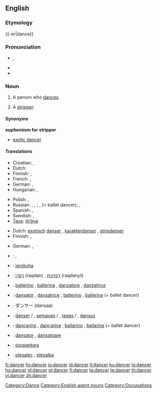 ==English==

===Etymology===
{{-er|dance}}

===Pronunciation===
* {{a|UK}} {{IPA|/ˈdæns.ə(ɹ)/}}, {{SAMPA|/"d{ns.@(r)/}}
* {{audio|en-us-dancer.ogg|Audio (US)}}
* {{rhymes|ɑːnsə(r)}}

===Noun===
{{wikipedia}}
{{en-noun}}

# A person who [[dances]].
# {{euphemism}} A [[stripper]].

====Synonyms====
'''euphemism for stripper'''
* [[exotic dancer]]

====Translations====
{{trans-top|person who dances}}
* Croatian: {{t|hr|plesač|m|alt=plèsāč}}, {{t|hr|plesačica|f|alt=plesàčica}}
* Dutch: {{t+|nl|danser|m}}
* Finnish: {{t+|fi|tanssija}}, {{t+|fi|tanssijatar}}
* French: {{t+|fr|danseur|m}}, {{t+|fr|danseuse|f}}
* German: {{t-|de|Tänzer|m}}, {{t-|de|Tänzerin|f}}
* Hungarian: {{t+|hu|táncos|m}}, {{t+|hu|táncosnő|f}}
{{trans-mid}}
* Polish: {{t-|pl|tancerz|m}}, {{t-|pl|tancerka|f}}
* Russian: {{t|ru|танцор|m|tr=tancór|sc=Cyrl}}, {{t|ru|танцовщик|m|tr=tancóvš'ik|sc=Cyrl}}, {{t|ru|танцовщица|f|tr=tancóvš'ica|sc=Cyrl}}; {{t|ru|балерун|m|tr=bal'erún|sc=Cyrl}}, {{t+|ru|балерина|f|tr=bal'erína|sc=Cyrl}} (= ballet dancer); {{t|ru|плясун|m|tr=pl'asún|sc=Cyrl}}, {{t|ru|плясунья|f|tr=pl'asún'ja|sc=Cyrl}}
* Spanish: {{t-|es|bailarín|m}}, {{t-|es|bailarina|f}}
* Swedish: {{t|sv|dansare|c}}, {{t|sv|dansös|c}}
* [[Taos]]: [[tò’óna]]
{{trans-bottom}}

{{trans-top|euphemism for stripper}}
* Dutch: [[exotisch]] [[danser]] {{m}}, [[karakterdanser]] {{m}}, [[stripdanser]] {{m}} 
* Finnish: {{t+|fi|tanssija}}, {{t+|fi|tanssijatar}}
{{trans-mid}}
* German: {{t+|de|Tänzerin|f}}, {{t-|de|Tänzer|m}}
{{trans-bottom}}

{{checktrans-top}}
* {{ttbc|Greek}}: {{t|el|χορευτής|m|tr=choreftís|sc=Grek}}, {{t|el|χορεύτρια|f|tr=choréftria|sc=Grek}}
* {{ttbc|Guarani}}: [[jerokyha]]
* {{ttbc|Hebrew}}: [[רקדן]] (raqdan) {{m}}, [[רקדנית]] (raqdanyt) {{f}}
* {{ttbc|Italian}}: [[ballerino]] {{m}}, [[ballerina]] {{f}}, [[danzatore]] {{m}}, [[danzatrice]] {{f}}
* {{ttbc|Interlingua}}: [[dansator]] {{m}}, [[dansatrice]] {{f}}; [[ballerino]] {{m}}, [[ballerina]] {{f}} (= ballet dancer)
{{trans-mid}}
* {{ttbc|Japanese}}: ダンサー (dansaa)
* {{ttbc|Kurdish}}: [[danser]] {{m}} / {{f}}, [[semavan]] {{m}} / {{f}}, [[reqas]] {{m}} / {{f}}, [[dansoz]] {{f}}
* {{ttbc|Portuguese}}: [[dançarino]] {{m}}, [[dançarina]] {{f}}; [[bailarino]] {{m}}, [[bailarina]] {{f}} (= ballet dancer)
* {{ttbc|Romanian}}: [[dansator]] {{m}}, [[dansatoare]] {{f}}
* {{ttbc|Tupinambá}}: [[poraseitara]]
* {{ttbc|Slovene}}: [[plesalec]] {{m}}, [[plesalka]] {{f}}
{{trans-bottom}}

[[Category:Dance]]
[[Category:English agent nouns]]
[[Category:Occupations]]

[[fr:dancer]]
[[hy:dancer]]
[[io:dancer]]
[[id:dancer]]
[[it:dancer]]
[[ku:dancer]]
[[lo:dancer]]
[[hu:dancer]]
[[nl:dancer]]
[[pl:dancer]]
[[fi:dancer]]
[[ta:dancer]]
[[te:dancer]]
[[th:dancer]]
[[vi:dancer]]
[[zh:dancer]]